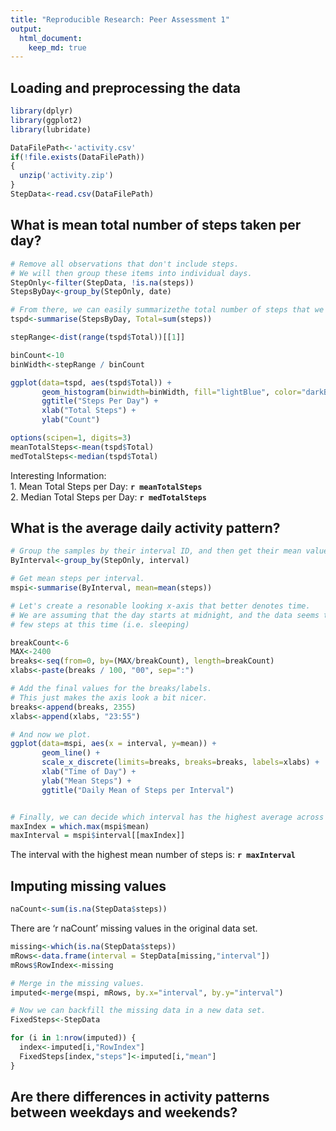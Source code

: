 ```yaml
---
title: "Reproducible Research: Peer Assessment 1"
output: 
  html_document:
    keep_md: true
---
```


<!-- Please set your working directory to this script's location :) -->

## Loading and preprocessing the data
```r
library(dplyr)
library(ggplot2)
library(lubridate)

DataFilePath<-'activity.csv'
if(!file.exists(DataFilePath))
{
  unzip('activity.zip')
}
StepData<-read.csv(DataFilePath)
```

## What is mean total number of steps taken per day?

```r

# Remove all observations that don't include steps.
# We will then group these items into individual days.
StepOnly<-filter(StepData, !is.na(steps))
StepsByDay<-group_by(StepOnly, date)

# From there, we can easily summarizethe total number of steps that we taken per day.
tspd<-summarise(StepsByDay, Total=sum(steps))

stepRange<-dist(range(tspd$Total))[[1]]

binCount<-10
binWidth<-stepRange / binCount

ggplot(data=tspd, aes(tspd$Total)) + 
       geom_histogram(binwidth=binWidth, fill="lightBlue", color="darkBlue") +
       ggtitle("Steps Per Day") +
       xlab("Total Steps") +
       ylab("Count")

options(scipen=1, digits=3)
meanTotalSteps<-mean(tspd$Total)
medTotalSteps<-median(tspd$Total)

```

Interesting Information:  
1. Mean Total Steps per Day: **`r meanTotalSteps`**  
2. Median Total Steps per Day: **`r medTotalSteps`**

## What is the average daily activity pattern?

```r

# Group the samples by their interval ID, and then get their mean values.
ByInterval<-group_by(StepOnly, interval)

# Get mean steps per interval.
mspi<-summarise(ByInterval, mean=mean(steps))

# Let's create a resonable looking x-axis that better denotes time.
# We are assuming that the day starts at midnight, and the data seems to support this since there are
# few steps at this time (i.e. sleeping)

breakCount<-6
MAX<-2400
breaks<-seq(from=0, by=(MAX/breakCount), length=breakCount)
xlabs<-paste(breaks / 100, "00", sep=":")

# Add the final values for the breaks/labels.
# This just makes the axis look a bit nicer.
breaks<-append(breaks, 2355)
xlabs<-append(xlabs, "23:55")

# And now we plot.
ggplot(data=mspi, aes(x = interval, y=mean)) + 
       geom_line() +
       scale_x_discrete(limits=breaks, breaks=breaks, labels=xlabs) +
       xlab("Time of Day") +
       ylab("Mean Steps") +
       ggtitle("Daily Mean of Steps per Interval")


# Finally, we can decide which interval has the highest average across all days
maxIndex = which.max(mspi$mean)
maxInterval = mspi$interval[[maxIndex]]


```

The interval with the highest mean number of steps is: **`r maxInterval`**

## Imputing missing values

```r
naCount<-sum(is.na(StepData$steps))
```

There are 'r naCount' missing values in the original data set.

<!-- We already have the interval means, so we are going to use those to impute the missing values -->
```r

missing<-which(is.na(StepData$steps))
mRows<-data.frame(interval = StepData[missing,"interval"])
mRows$RowIndex<-missing

# Merge in the missing values.
imputed<-merge(mspi, mRows, by.x="interval", by.y="interval")

# Now we can backfill the missing data in a new data set.
FixedSteps<-StepData

for (i in 1:nrow(imputed)) {
  index<-imputed[i,"RowIndex"]
  FixedSteps[index,"steps"]<-imputed[i,"mean"]
}

```

## Are there differences in activity patterns between weekdays and weekends?
